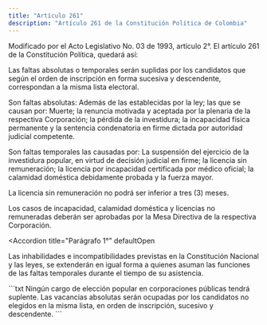 ```yaml
---
title: "Artículo 261"
description: "Artículo 261 de la Constitución Política de Colombia"
---
```


<Warning>Modificado por el Acto Legislativo No. 03 de 1993, artículo 2°. El artículo 261 de la Constitución Política, quedará así: </Warning>

Las faltas absolutas o temporales serán suplidas por los candidatos que según el orden de inscripción en forma sucesiva y descendente, correspondan a la misma lista electoral.

Son faltas absolutas: Además de las establecidas por la ley; las que se causan por: Muerte; la renuncia motivada y aceptada por la plenaria de la respectiva Corporación; la pérdida de la investidura; la incapacidad física permanente y la sentencia condenatoria en firme dictada por autoridad judicial competente.

Son faltas temporales las causadas por: La suspensión del ejercicio de la investidura popular, en virtud de decisión judicial en firme; la licencia sin remuneración; la licencia por incapacidad certificada por médico oficial; la calamidad doméstica debidamente probada y la fuerza mayor.

La licencia sin remuneración no podrá ser inferior a tres (3) meses.

Los casos de incapacidad, calamidad doméstica y licencias no remuneradas deberán ser aprobadas por la Mesa Directiva de la respectiva Corporación. 

<Accordion
    title="Parágrafo 1°"
    defaultOpen
> 
Las inhabilidades e incompatibilidades previstas en la Constitución Nacional y las leyes, se extenderán en igual forma a quienes asuman las funciones de las faltas temporales durante el tiempo de su asistencia. 
</Accordion>

<Accordion title="Artículo original antes de la modificación:">
```txt 
Ningún cargo de elección popular en corporaciones públicas tendrá suplente. Las vacancias absolutas serán ocupadas por los candidatos no elegidos en la misma lista, en orden de inscripción, sucesivo y descendente.
```
</Accordion>




